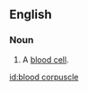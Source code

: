 ==English==

===Noun===
{{en-noun|sg=[[blood]] [[corpuscle]]}}

#{{cytology}} A [[blood cell]].

[[id:blood corpuscle]]
